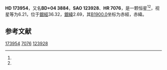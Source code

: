 {{Starbox begin
| name = HD 173954
}}
{{Starbox observe
| epoch = [[J2000.0|J2000.0]]
| constell = {{星座名待查}}<ref name=SIMBAD>{{cite web
 | url=http://simbad.u-strasbg.fr/simbad/sim-id?Ident=HR+7076
 | title =Pulsating variable Star
 | publisher=Centre de Données astronomiques de Strasbourg
 | work=SIMBAD
 | accessdate=2012-07-13}}</ref><ref name=DATA>{{cite web
 | url=http://vizier.u-strasbg.fr/viz-bin/VizieR-5?-out.add=.&-source=5050&-corr=PK=HR&-out.max=9999&HR=7076
 | title=VizieR Detailed Page
 | accessdate=2012-07-13
 | archive-date=2016-03-04
 | archive-url=https://web.archive.org/web/20160304220258/http://vizier.u-strasbg.fr/viz-bin/VizieR-5?-out.add=.&-source=5050&-corr=PK=HR&-out.max=9999&HR=7076
 | dead-url=no
 }}</ref>
| 星官 = 
| ra = {{RA|18|48|2.7}}<ref name=SIMBAD /><ref name=DATA />
| dec = {{DEC|+4|14|29}}<ref name=SIMBAD /><ref name=DATA />
| appmag_v = 6.21<ref name=SIMBAD /><ref name=DATA />
}}
{{Starbox character
| class = K5<ref name=SIMBAD /><ref name=DATA />
| b-v = 1.51<ref name=SIMBAD /><ref name=DATA />
| u-b = 1.79<ref name=SIMBAD /><ref name=DATA />
| r-i = <ref name=SIMBAD /><ref name=DATA />
| variable = 
}}
{{Starbox astrometry
| radial_v = 1.79
| prop_mo_ra = -1
| parallax = 
| p_error = 
}}
{{Starbox catalog
| names =BD+04 3884，[[SAO星表|SAO]] 123928，[[HD星表|HD]] 173954，[[HR星表|HR]] 7076}}
{{Starbox reference |Simbad=HR+7076}}
{{Starbox end}}

'''HD 173954'''，又名'''BD+04 3884'''，'''SAO 123928'''、'''HR 7076'''，是一颗恒星<ref name=SIMBAD /><ref name=DATA />，视星等为6.21，位于[[銀道座標系|銀經]]36.32，[[銀道座標系|銀緯]]2.69，其[[B1900.0|B1900.0]]坐标为赤經{{RA|18|43|4.9}}，赤緯{{DEC|+4|2.69|52}}。

== 参考文献 ==
{{reflist}}

{{star-stub}}

[[Category:HD和HDE天體|173954]]
[[Category:HR天體|7076]]
[[Category:SAO天體|123928]]